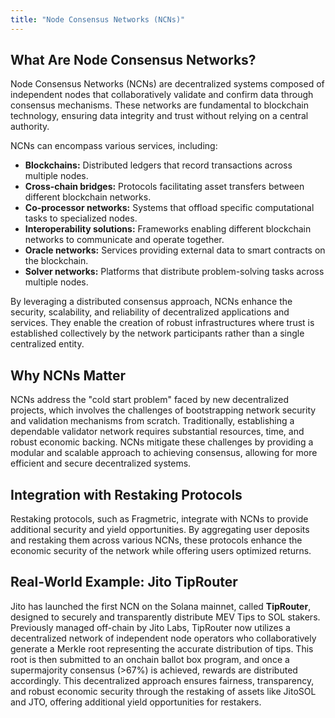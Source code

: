 ```yaml
---
title: "Node Consensus Networks (NCNs)"
---
```


## What Are Node Consensus Networks?

Node Consensus Networks (NCNs) are decentralized systems composed of independent nodes that collaboratively validate and confirm data through consensus mechanisms. These networks are fundamental to blockchain technology, ensuring data integrity and trust without relying on a central authority.

NCNs can encompass various services, including:

- **Blockchains:** Distributed ledgers that record transactions across multiple nodes.
- **Cross-chain bridges:** Protocols facilitating asset transfers between different blockchain networks.
- **Co-processor networks:** Systems that offload specific computational tasks to specialized nodes.
- **Interoperability solutions:** Frameworks enabling different blockchain networks to communicate and operate together.
- **Oracle networks:** Services providing external data to smart contracts on the blockchain.
- **Solver networks:** Platforms that distribute problem-solving tasks across multiple nodes.

By leveraging a distributed consensus approach, NCNs enhance the security, scalability, and reliability of decentralized applications and services. They enable the creation of robust infrastructures where trust is established collectively by the network participants rather than a single centralized entity.

## Why NCNs Matter

NCNs address the "cold start problem" faced by new decentralized projects, which involves the challenges of bootstrapping network security and validation mechanisms from scratch. Traditionally, establishing a dependable validator network requires substantial resources, time, and robust economic backing. NCNs mitigate these challenges by providing a modular and scalable approach to achieving consensus, allowing for more efficient and secure decentralized systems.

## Integration with Restaking Protocols

Restaking protocols, such as Fragmetric, integrate with NCNs to provide additional security and yield opportunities. By aggregating user deposits and restaking them across various NCNs, these protocols enhance the economic security of the network while offering users optimized returns.

## Real-World Example: Jito TipRouter

Jito has launched the first NCN on the Solana mainnet, called **TipRouter**, designed to securely and transparently distribute MEV Tips to SOL stakers. Previously managed off-chain by Jito Labs, TipRouter now utilizes a decentralized network of independent node operators who collaboratively generate a Merkle root representing the accurate distribution of tips. This root is then submitted to an onchain ballot box program, and once a supermajority consensus (>67%) is achieved, rewards are distributed accordingly. This decentralized approach ensures fairness, transparency, and robust economic security through the restaking of assets like JitoSOL and JTO, offering additional yield opportunities for restakers.
